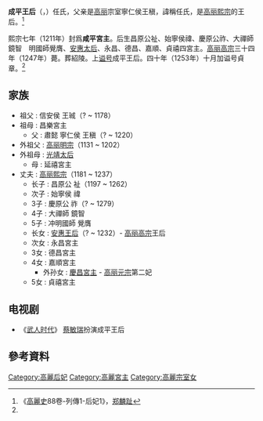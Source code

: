 '''成平王后'''（{{lang|ko|성평왕후}}，{{bd|?||1247年|catIdx=H}}）任氏，父亲是[[高丽|高丽]]宗室寧仁侯王稹，諱稱任氏，是[[高丽熙宗|高丽熙宗]]的王后。<ref name= "gls">《[[高麗史|高麗史]]88卷-列傳1-后妃1》，[[郑麟趾|郑麟趾]]</ref>

熙宗七年（1211年）封爲'''咸平宮主'''。后生昌原公祉、始寧侯禕、慶原公祚、大禪師鏡智　明國師覺膺、[[安惠太后|安惠太后]]、永昌、德昌、嘉順、貞禧四宮主。[[高丽高宗|高丽高宗]]三十四年（1247年）薨。葬紹陵。上[[谥号|谥号]]成平王后。四十年（1253年）十月加谥号貞章。<ref name= "gls" />

== 家族 ==
* 祖父 : 信安侯 王珹（? ~ 1178）
* 祖母 : 昌樂宮主
** 父 : 肅懿 寧仁侯 王稹（? ~ 1220）
* 外祖父 : [[高丽明宗|高丽明宗]]（1131 ~ 1202）
* 外祖母 : [[光靖太后|光靖太后]]
** 母 : 延禧宮主
* 丈夫 : [[高丽熙宗|高丽熙宗]]（1181 ~ 1237）
** 长子 : 昌原公 祉（1197 ~ 1262）
** 次子 : 始寧侯 禕
** 3子 : 慶原公 祚（? ~ 1279）
** 4子 : 大禪師 鏡智
** 5子 : 冲明國師 覺膺
** 长女 : [[安惠太后|安惠王后]]（? ~ 1232）- [[高丽高宗|高丽高宗]]王后
** 次女 : 永昌宮主
** 3女 : 德昌宮主
** 4女 : 嘉順宮主
*** 外孙女 : [[慶昌宮主|慶昌宮主]] - [[高丽元宗|高丽元宗]]第二妃
** 5女 : 貞禧宮主
== 电视剧 ==
*《[[武人时代_(电视剧)|武人时代]]》 [[蔡敏瑞|蔡敏瑞]]扮演成平王后

== 參考資料 ==
<div class="references-small">
<references></references>
</div>

{{高麗王后}}
[[Category:高麗后妃|Category:高麗后妃]]
[[Category:高麗宮主|Category:高麗宮主]]
[[Category:高麗宗室女|Category:高麗宗室女]]